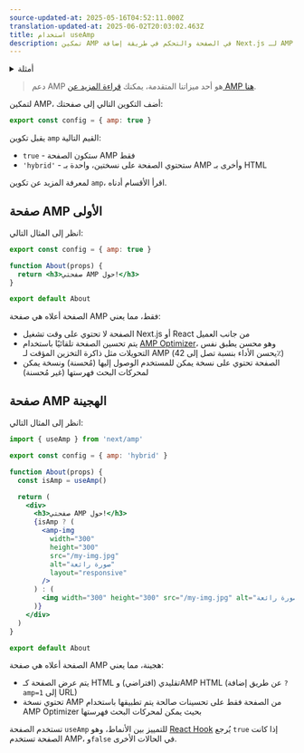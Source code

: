 ```yaml
---
source-updated-at: 2025-05-16T04:52:11.000Z
translation-updated-at: 2025-06-02T20:03:02.463Z
title: استخدام useAmp
description: تمكين AMP في الصفحة والتحكم في طريقة إضافة Next.js لـ AMP إلى الصفحة باستخدام تكوين AMP.
---
```


<details>
  <summary>أمثلة</summary>

- [AMP](https://github.com/vercel/next.js/tree/canary/examples/amp)

</details>

> دعم AMP هو أحد ميزاتنا المتقدمة، يمكنك [قراءة المزيد عن AMP هنا](/docs/pages/guides/amp).

لتمكين AMP، أضف التكوين التالي إلى صفحتك:

```jsx filename="pages/index.js"
export const config = { amp: true }
```

يقبل تكوين `amp` القيم التالية:

- `true` - ستكون الصفحة AMP فقط
- `'hybrid'` - ستحتوي الصفحة على نسختين، واحدة بـ AMP وأخرى بـ HTML

لمعرفة المزيد عن تكوين `amp`، اقرأ الأقسام أدناه.

## صفحة AMP الأولى

انظر إلى المثال التالي:

```jsx filename="pages/about.js"
export const config = { amp: true }

function About(props) {
  return <h3>صفحتي AMP حول!</h3>
}

export default About
```

الصفحة أعلاه هي صفحة AMP فقط، مما يعني:

- الصفحة لا تحتوي على وقت تشغيل Next.js أو React من جانب العميل
- يتم تحسين الصفحة تلقائيًا باستخدام [AMP Optimizer](https://github.com/ampproject/amp-toolbox/tree/master/packages/optimizer)، وهو محسن يطبق نفس التحويلات مثل ذاكرة التخزين المؤقت لـ AMP (يحسن الأداء بنسبة تصل إلى 42٪)
- الصفحة تحتوي على نسخة يمكن للمستخدم الوصول إليها (مُحسنة) ونسخة يمكن لمحركات البحث فهرستها (غير مُحسنة)

## صفحة AMP الهجينة

انظر إلى المثال التالي:

```jsx filename="pages/about.js"
import { useAmp } from 'next/amp'

export const config = { amp: 'hybrid' }

function About(props) {
  const isAmp = useAmp()

  return (
    <div>
      <h3>صفحتي AMP حول!</h3>
      {isAmp ? (
        <amp-img
          width="300"
          height="300"
          src="/my-img.jpg"
          alt="صورة رائعة"
          layout="responsive"
        />
      ) : (
        <img width="300" height="300" src="/my-img.jpg" alt="صورة رائعة" />
      )}
    </div>
  )
}

export default About
```

الصفحة أعلاه هي صفحة AMP هجينة، مما يعني:

- يتم عرض الصفحة كـ HTML تقليدي (افتراضي) وAMP HTML (عن طريق إضافة `?amp=1` إلى URL)
- تحتوي نسخة AMP من الصفحة فقط على تحسينات صالحة يتم تطبيقها باستخدام AMP Optimizer بحيث يمكن لمحركات البحث فهرستها

تستخدم الصفحة `useAmp` للتمييز بين الأنماط، وهو [React Hook](https://react.dev/reference/react) يُرجع `true` إذا كانت الصفحة تستخدم AMP، و`false` في الحالات الأخرى.